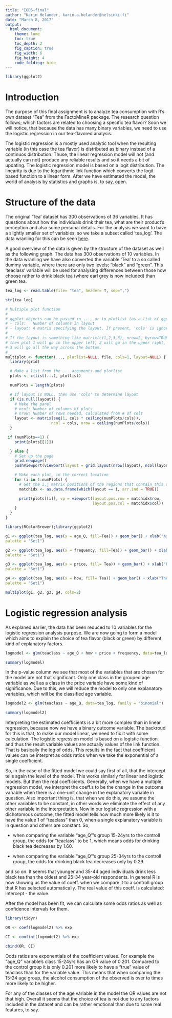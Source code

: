 ```yaml
---
title: "IODS-final"
author: "Karin Helander, karin.a.helander@helsinki.fi"
date: "March 8, 2017"
output:
  html_document:
    theme: lume
    toc: true
    toc_depth: 2
    fig_caption: true
    fig_width: 6
    fig_height: 4
    code_folding: hide
---
```


```r
library(ggplot2)
```



# Introduction

The purpose of this final assignment is to analyze tea consumption with R's own dataset "Tea" from the FactoMineR package. The research question follows; which factors are related to choosing a specific tea flavor? Soon we will notice, that because the data has many binary variables, we need to use the logistic regression in our tea-flavored analysis.

The logistic regression is a mostly used analytic tool when the resulting variable (in this case the tea flavor) is distributed as binary instead of a continuos distribution. Thuse, the linear regression model will not (and actually can not) produce any reliable results and so it needs a bit of updating. The logistic regression model is based on a logit distribution. The linearity is due to the logarithmic link function which converts the logit based function to a linear form. After we have estimated the model, the world of analysis by statistics and graphs is, to say, open.


# Structure of the data

The original 'Tea' dataset has 300 observations of 36 variables. It has questions about how the individuals drink their tea, what are their product's perception and also some personal details. For the analysis we want to have a slightly smaller set of variables, so we take a subset called 'tea_log'. The data wranling for this can be seen [here](https://github.com/karinhel/IODS-final/blob/master/wranling_final.R).

A good overview of the data is given by the structure of the dataset as well as the following graph. The data has 300 observations of 10 variables. In the data wranling we have also converted the variable 'Tea' to a so called dummy variable, where there are only two levels; "black" and "green". This 'teaclass' variable will be used for analysing differences between those how choose rather to drink black tea (where earl grey is now included) than green tea.

```r
tea_log <- read.table(file= "tea", header= T, sep=",")

str(tea_log)

```

```r
# Multiple plot function
#
# ggplot objects can be passed in ..., or to plotlist (as a list of ggplot objects)
# - cols:   Number of columns in layout
# - layout: A matrix specifying the layout. If present, 'cols' is ignored.
#
# If the layout is something like matrix(c(1,2,3,3), nrow=2, byrow=TRUE),
# then plot 1 will go in the upper left, 2 will go in the upper right, and
# 3 will go all the way across the bottom.
#
multiplot <- function(..., plotlist=NULL, file, cols=1, layout=NULL) {
  library(grid)

  # Make a list from the ... arguments and plotlist
  plots <- c(list(...), plotlist)

  numPlots = length(plots)

  # If layout is NULL, then use 'cols' to determine layout
  if (is.null(layout)) {
    # Make the panel
    # ncol: Number of columns of plots
    # nrow: Number of rows needed, calculated from # of cols
    layout <- matrix(seq(1, cols * ceiling(numPlots/cols)),
                    ncol = cols, nrow = ceiling(numPlots/cols))
  }

 if (numPlots==1) {
    print(plots[[1]])

  } else {
    # Set up the page
    grid.newpage()
    pushViewport(viewport(layout = grid.layout(nrow(layout), ncol(layout))))

    # Make each plot, in the correct location
    for (i in 1:numPlots) {
      # Get the i,j matrix positions of the regions that contain this subplot
      matchidx <- as.data.frame(which(layout == i, arr.ind = TRUE))

      print(plots[[i]], vp = viewport(layout.pos.row = matchidx$row,
                                      layout.pos.col = matchidx$col))
    }
  }
}
```

```r
library(RColorBrewer);library(ggplot2)

g1 <- ggplot(tea_log, aes(x = age_Q, fill=Tea)) + geom_bar() + xlab("Age groups") + theme_bw() + theme(axis.text.x = element_text(angle = 45, hjust = 1, size = 8))+ scale_fill_brewer(
palette = "Set1") 

g2 <- ggplot(tea_log, aes(x = frequency, fill=Tea)) + geom_bar() + xlab("Frequency of tea drinking") + theme_bw() + theme(axis.text.x = element_text(angle = 45, hjust = 1, size = 8))+ scale_fill_brewer(
palette = "Set1") 

g3 <- ggplot(tea_log, aes(x = price, fill= Tea)) + geom_bar() + xlab("Price of tea") + theme_bw() + theme(axis.text.x = element_text(angle = 45, hjust = 1, size = 8))+ scale_fill_brewer(
palette = "Set1") 

g4 <- ggplot(tea_log, aes(x = how, fill= Tea)) + geom_bar() + xlab("The form of tea") + theme_bw() + theme(axis.text.x = element_text(angle = 45, hjust = 1, size = 8)) + scale_fill_brewer(
palette = "Set1") 

multiplot(g1, g2, g3, g4, cols=2)
```

# Logistic regression analysis

As explaned earlier, the data has been reduced to 10 variables for the logistic regression analysis purpose. We are now going to form a model which aims to explain the choice of tea flavor (black or green) by different kind of explanatory factors.

```r
logmodel <- glm(teaclass ~ age_Q + how + price + frequency, data=tea_log, family = "binomial")

summary(logmodel)
```


In the p-value column we see that most of the variables that are chosen for the model are not that significant. Only one class in the grouped age variable as well as a class in the price variable have some kind of significance. Due to this, we will reduce the model to only one explanatory variables, which will be the classified age variable.

```r
logmodel2 <- glm(teaclass ~ age_Q, data=tea_log, family = "binomial")

summary(logmodel2)

```


Interpreting the estimated coefficients is a bit more complex than in linear regression, because now we have a binary outcome variable. The backroud for this is that, to make our model linear, we need to fix it with some calculation. The logistic regression model is based on a logistic function and thus the result variable values are actually values of the link function. That is basically the log of odds. This results in the fact that coefficient values can be interpret as odds ratios when we take the exponential of a single coefficient.

So, in the case of the fitted model we could say first of all, that the intercept tells again the level of the model. This works similarly for linear and logistic models. But then the real coefficients. Generally, when we have a multiple regression model, we interpret the coeff.s to be the change in the outcome variable when there is a one-unit change in the explanatory variable in question. Also important thing is, that when we do this, we assume the other variables to be constant, in other words we eliminate the effect of any other variable in the interpretation.
Now in our logistic regression with a dichotomous outcome, the fitted model tells how much more likely is it to have the value 1 of "teaclass" than 0, when a single explanatory variable is in question and others are constant. So,

* when comparing the variable "age_Q"'s group 15-24yrs to the controll group, the odds for "teaclass" to be 1, which means odds for drinking black tea decreases by 1.60.

* when comparing the variable "age_Q"'s group 25-34yrs to the controll group, the odds for drinking black tea decreases only by 0.29.

and so on. It seems that younger and 35-44 aged individuals drink less black tea than the oldest and 25-34 year-old respondents. In general R is now showing us the value of coeff. when we compare it to a controll group that R has selected automatically. The real value of this coeff. is calculated: intercept - the value.


After the model has been fit, we can calculate some odds ratios as well as confidence intervals for them.

```r
library(tidyr)

OR <- coef(logmodel2) %>% exp

CI <- confint(logmodel2) %>% exp

cbind(OR, CI)

```


Odds ratios are exponentials of the coefficient values. For example the "age_Q" variable's class 15-24yrs has an OR value of 0.201. Compared to the control group it is only 0.201 more likely to have a "true" value of teaclass than for the variable value. This means that when comparing the 15-24 age group, the alcohol consumption of the observed is over to times more likely to be higher.

For any of the classes of the age variable in the model the OR values are not that high. Overall it seems that the choice of tea is not due to any factors included in the dataset and can be rather emotional than due to some real features, to say.

